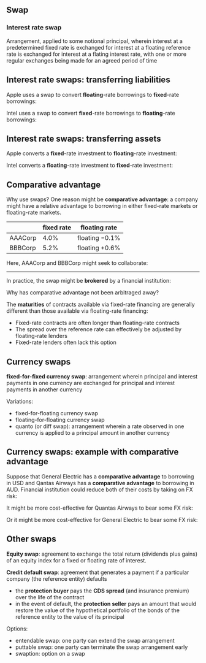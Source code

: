 ## Swap

### Interest rate swap

Arrangement, applied to some notional principal, wherein interest at a predetermined fixed rate is exchanged for interest at a floating reference rate is exchanged for interest at a flating interest rate, with one or more regular exchanges being made for an agreed period of time

```{=tex}
\begin{tikzpicture}[x=0.75pt,y=0.75pt,yscale=-1,xscale=1]

\draw   (0,10) -- (130,10) -- (130,50) -- (0,50) -- cycle ;
\draw    (130,20) -- (250,20) ;
\draw [shift={(250,20)}, rotate = 180] [color={rgb, 255:red, 0; green, 0; blue, 0 }  ][line width=0.75]    (10,-3) .. controls (7,-1) and (3,-0.3) .. (0,0) .. controls (3,0.3) and (7,1) .. (10,3)   ;
\draw    (250,40) -- (130,40) ;
\draw [shift={(130,40)}, rotate = 0] [color={rgb, 255:red, 0; green, 0; blue, 0 }  ][line width=0.75]    (10,-3) .. controls (7,-1) and (3,-0.3) .. (0,0) .. controls (3,0.3) and (7,1) .. (10,3)   ;
\draw   (250,10) -- (380,10) -- (380,50) -- (250,50) -- cycle ;

\draw (10,20) node [anchor=north west][inner sep=0.75pt]   [align=left] {fixed-rate payer};
\draw (150,5) node [anchor=north west][inner sep=0.75pt]   [align=left] {fixed rate};
\draw (150,40) node [anchor=north west][inner sep=0.75pt]   [align=left] {floating rate};
\draw (260,20) node [anchor=north west][inner sep=0.75pt]   [align=left] {floating-rate payer};

\end{tikzpicture}
```
<!-- ------------------------------------------------------------------------ -->

<!-- ### Overnight indexed swap (OIS) -->

<!-- Interest rate swap wherein a fixed rate of interest (the OIS rate) is exchanged for a reference rate of interest calculated from a realized overnight rate (e.g. SONIA). -->

<!-- -   If there is only one exchange, the OIS rate is a **risk-free zero rate** equivalent to the UL overnight rate. -->

<!-- -   Otherwise, the OIS rates define a risk-free bond worth par. -->

<!-- -   An OIS rate can be contrasted with a LIBOR swap, wherein the LIBOR rate for a period is known as the start of the period, so the floating rate of the first exchange is known. -->

## Interest rate swaps: transferring liabilities

Apple uses a swap to convert **floating**-rate borrowings to **fixed**-rate borrowings:

\tikzset{every picture/.style={line width=0.75pt}}

```{=tex}
\begin{tikzpicture}[x=0.75pt,y=0.75pt,yscale=-1,xscale=1]

\draw   (0,10) -- (80,10) -- (80,50) -- (0,50) -- cycle ;
\draw    (80,20) -- (160,20) ;
\draw [shift={(80,20)}, rotate = 0] [color={rgb, 255:red, 0; green, 0; blue, 0 }  ][line width=0.75]    (10,-3) .. controls (7,-1) and (3,-0.3) .. (0,0) .. controls (3,0.3) and (7,1) .. (10,3)   ;
\draw    (160,40) -- (80,40) ;
\draw [shift={(160,40)}, rotate = 180] [color={rgb, 255:red, 0; green, 0; blue, 0 }  ][line width=0.75]    (10,-3) .. controls (7,-1) and (3,-0.3) .. (0,0) .. controls (3,0.3) and (7,1) .. (10,3)   ;
\draw   (160,10) -- (230,10) -- (230,50) -- (160,50) -- cycle ;
\draw    (230,30) -- (320,30) ;
\draw [shift={(320,30)}, rotate = 180] [color={rgb, 255:red, 0; green, 0; blue, 0 }  ][line width=0.75]    (10,-3) .. controls (7,-1) and (3,-0.3) .. (0,0) .. controls (3,0.3) and (7,1) .. (10,3)   ;

\draw (12,22.9) node [anchor=north west][inner sep=0.75pt]   [align=left] {Citigroup};
\draw (109.7,3) node [anchor=north west][inner sep=0.75pt]   [align=left] {3\%};
\draw (102.7,44.33) node [anchor=north west][inner sep=0.75pt]   [align=left] {floating};
\draw (175.03,22.23) node [anchor=north west][inner sep=0.75pt]   [align=left] {Apple};
\draw (232,11.07) node [anchor=north west][inner sep=0.75pt]   [align=left] {floating + 1\%};

\end{tikzpicture}
```
Intel uses a swap to convert **fixed**-rate borrowings to **floating**-rate borrowings:

\tikzset{every picture/.style={line width=0.75pt}}

```{=tex}
\begin{tikzpicture}[x=0.75pt,y=0.75pt,yscale=-1,xscale=1]

\draw   (0,10) -- (80,10) -- (80,50) -- (0,50) -- cycle ;
\draw    (80,20) -- (160,20) ;
\draw [shift={(160,20)}, rotate = 180] [color={rgb, 255:red, 0; green, 0; blue, 0 }  ][line width=0.75]    (10,-3) .. controls (7,-1) and (3,-0.3) .. (0,0) .. controls (3,0.3) and (7,1) .. (10,3)   ;
\draw    (160,40) -- (80,40) ;
\draw [shift={(80,40)}, rotate = 0] [color={rgb, 255:red, 0; green, 0; blue, 0 }  ][line width=0.75]    (10,-3) .. controls (7,-1) and (3,-0.3) .. (0,0) .. controls (3,0.3) and (7,1) .. (10,3)   ;
\draw   (160,10) -- (230,10) -- (230,50) -- (160,50) -- cycle ;
\draw    (230,30) -- (320,30) ;
\draw [shift={(320,30)}, rotate = 180] [color={rgb, 255:red, 0; green, 0; blue, 0 }  ][line width=0.75]    (10,-3) .. controls (7,-1) and (3,-0.3) .. (0,0) .. controls (3,0.3) and (7,1) .. (10,3)   ;

\draw (12,22.9) node [anchor=north west][inner sep=0.75pt]   [align=left] {Citigroup};
\draw (109.7,3) node [anchor=north west][inner sep=0.75pt]   [align=left] {2.97\%};
\draw (102.7,44.33) node [anchor=north west][inner sep=0.75pt]   [align=left] {floating};
\draw (175.03,22.23) node [anchor=north west][inner sep=0.75pt]   [align=left] {Intel};
\draw (232,11.07) node [anchor=north west][inner sep=0.75pt]   [align=left] {3.2\%};

\end{tikzpicture}
```
## Interest rate swaps: transferring assets

Apple converts a **fixed**-rate investment to **floating**-rate investment:

\tikzset{every picture/.style={line width=0.75pt}}

```{=tex}
\begin{tikzpicture}[x=0.75pt,y=0.75pt,yscale=-1,xscale=1]

\draw   (0,10) -- (80,10) -- (80,50) -- (0,50) -- cycle ;
\draw    (80,20) -- (160,20) ;
\draw [shift={(80,20)}, rotate = 0] [color={rgb, 255:red, 0; green, 0; blue, 0 }  ][line width=0.75]    (10,-3) .. controls (7,-1) and (3,-0.3) .. (0,0) .. controls (3,0.3) and (7,1) .. (10,3)   ;
\draw    (160,40) -- (80,40) ;
\draw [shift={(160,40)}, rotate = 180] [color={rgb, 255:red, 0; green, 0; blue, 0 }  ][line width=0.75]    (10,-3) .. controls (7,-1) and (3,-0.3) .. (0,0) .. controls (3,0.3) and (7,1) .. (10,3)   ;
\draw   (160,10) -- (230,10) -- (230,50) -- (160,50) -- cycle ;
\draw    (230,30) -- (320,30) ;
\draw [shift={(230,30)}, rotate = 0] [color={rgb, 255:red, 0; green, 0; blue, 0 }  ][line width=0.75]    (10,-3) .. controls (7,-1) and (3,-0.3) .. (0,0) .. controls (3,0.3) and (7,1) .. (10,3)   ;

\draw (12,22.9) node [anchor=north west][inner sep=0.75pt]   [align=left] {Citigroup};
\draw (109.7,3) node [anchor=north west][inner sep=0.75pt]   [align=left] {3\%};
\draw (102.7,44.33) node [anchor=north west][inner sep=0.75pt]   [align=left] {floating};
\draw (175.03,22.23) node [anchor=north west][inner sep=0.75pt]   [align=left] {Apple};
\draw (232,11.07) node [anchor=north west][inner sep=0.75pt]   [align=left] {2.7\%};

\end{tikzpicture}
```
Intel converts a **floating**-rate investment to **fixed**-rate investment:

\tikzset{every picture/.style={line width=0.75pt}}

```{=tex}
\begin{tikzpicture}[x=0.75pt,y=0.75pt,yscale=-1,xscale=1]

\draw   (0,10) -- (80,10) -- (80,50) -- (0,50) -- cycle ;
\draw    (80,20) -- (160,20) ;
\draw [shift={(160,20)}, rotate = 180] [color={rgb, 255:red, 0; green, 0; blue, 0 }  ][line width=0.75]    (10,-3) .. controls (7,-1) and (3,-0.3) .. (0,0) .. controls (3,0.3) and (7,1) .. (10,3)   ;
\draw    (160,40) -- (80,40) ;
\draw [shift={(80,40)}, rotate = 0] [color={rgb, 255:red, 0; green, 0; blue, 0 }  ][line width=0.75]    (10,-3) .. controls (7,-1) and (3,-0.3) .. (0,0) .. controls (3,0.3) and (7,1) .. (10,3)   ;
\draw   (160,10) -- (230,10) -- (230,50) -- (160,50) -- cycle ;
\draw    (230,30) -- (320,30) ;
\draw [shift={(230,30)}, rotate = 0] [color={rgb, 255:red, 0; green, 0; blue, 0 }  ][line width=0.75]    (10,-3) .. controls (7,-1) and (3,-0.3) .. (0,0) .. controls (3,0.3) and (7,1) .. (10,3)   ;

\draw (12,22.9) node [anchor=north west][inner sep=0.75pt]   [align=left] {Citigroup};
\draw (109.7,3) node [anchor=north west][inner sep=0.75pt]   [align=left] {2.97\%};
\draw (102.7,44.33) node [anchor=north west][inner sep=0.75pt]   [align=left] {floating};
\draw (175.03,22.23) node [anchor=north west][inner sep=0.75pt]   [align=left] {Intel};
\draw (232,11.07) node [anchor=north west][inner sep=0.75pt]   [align=left] {floating - 0.2\%};

\end{tikzpicture}
```
## Comparative advantage

Why use swaps? One reason might be **comparative advantage**: a company might have a relative advantage to borrowing in either fixed-rate markets or floating-rate markets.

|         | fixed rate | floating rate      |
|---------|------------|--------------------|
| AAACorp | 4.0%       | floating $- 0.1\%$ |
| BBBCorp | 5.2%       | floating $+ 0.6\%$ |

Here, AAACorp and BBBCorp might seek to collaborate:

```{=tex}
\begin{tikzpicture}[x=0.75pt,y=0.75pt,yscale=-1,xscale=1]

\draw   (75,10) -- (149,10) -- (149,50) -- (75,50) -- cycle ;
\draw    (150,20) -- (220,20.33) ;
\draw [shift={(150,20)}, rotate = 0] [color={rgb, 255:red, 0; green, 0; blue, 0 }  ][line width=0.75]    (10,-3) .. controls (7,-1) and (3.31,-0.3) .. (0,0) .. controls (3.31,0.3) and (7,1) .. (10,3)   ;
\draw    (220,40) -- (150,40) ;
\draw [shift={(220,40)}, rotate = 180] [color={rgb, 255:red, 0; green, 0; blue, 0 }  ][line width=0.75]    (10,-3) .. controls (7,-1) and (3.31,-0.3) .. (0,0) .. controls (3.31,0.3) and (7,1) .. (10,3)   ;
\draw   (225.73,9.07) -- (297,9.07) -- (297,50) -- (225.73,50) -- cycle ;
\draw    (300,31) -- (388,31.33) ;
\draw [shift={(390,31.34)}, rotate = 180] [color={rgb, 255:red, 0; green, 0; blue, 0 }  ][line width=0.75]    (10,-3) .. controls (7,-1) and (3.31,-0.3) .. (0,0) .. controls (3.31,0.3) and (7,1) .. (10,3)   ;
\draw    (75,31.34) -- (3.03,31.98) ;
\draw [shift={(0,32)}, rotate = 0] [color={rgb, 255:red, 0; green, 0; blue, 0 }  ][line width=0.75]    (10,-3) .. controls (7,-1) and (3.31,-0.3) .. (0,0) .. controls (3.31,0.3) and (7,1) .. (10,3)   ;

\draw (80,21.9) node [anchor=north west][inner sep=0.75pt]   [align=left] {AAACorp};
\draw (176.7,2) node [anchor=north west][inner sep=0.75pt]   [align=left] {4.35\%};
\draw (169.7,43.33) node [anchor=north west][inner sep=0.75pt]   [align=left] {floating};
\draw (228,23.34) node [anchor=north west][inner sep=0.75pt]   [align=left] {BBBCorp};
\draw (299,12.07) node [anchor=north west][inner sep=0.75pt]   [align=left] {floating + 0.6\%};
\draw (32.7,32.33) node [anchor=north west][inner sep=0.75pt]   [align=left] {4\%};


\end{tikzpicture}
```

------------------------------------------------------------------------

In practice, the swap might be **brokered** by a financial institution:

```{=tex}
\begin{tikzpicture}[x=0.75pt,y=0.75pt,yscale=-1,xscale=1]

\draw   (75,10) -- (149,10) -- (149,50) -- (75,50) -- cycle ;
\draw    (150,38) -- (220,38.33) ;
\draw [shift={(226,38.34)}, rotate = 180.26] [color={rgb, 255:red, 0; green, 0; blue, 0 }  ][line width=0.75]    (10,-3) .. controls (7,-1) and (3.31,-0.3) .. (0,0) .. controls (3.31,0.3) and (7,1) .. (10,3)   ;
\draw    (220,19.34) -- (150,20) ;
\draw [shift={(148.03,20)}, rotate = 0] [color={rgb, 255:red, 0; green, 0; blue, 0 }  ][line width=0.75]    (10,-3) .. controls (7,-1) and (3.31,-0.3) .. (0,0) .. controls (3.31,0.3) and (7,1) .. (10,3)   ;
\draw   (370.73,7.07) -- (445,7.07) -- (445,48) -- (370.73,48) -- cycle ;
\draw    (445.37,29) -- (505,29.22) -- (536,29.33) ;
\draw [shift={(538,30)}, rotate = 180.21] [color={rgb, 255:red, 0; green, 0; blue, 0 }  ][line width=0.75]    (10,-3) .. controls (7,-1) and (3.31,-0.3) .. (0,0) .. controls (3.31,0.3) and (7,1) .. (10,3)   ;
\draw    (75,31.34) -- (3.03,31.98) ;
\draw [shift={(0,32)}, rotate = 0] [color={rgb, 255:red, 0; green, 0; blue, 0 }  ][line width=0.75]    (10,-3) .. controls (7,-1) and (3.31,-0.3) .. (0,0) .. controls (3.31,0.3) and (7,1) .. (10,3)   ;
\draw  [fill={rgb, 255:red, 1; green, 233; blue, 1 }  ,fill opacity=1 ] (220,6.73) -- (298,6.73) -- (298,47.67) -- (220,47.67) -- cycle ;
\draw    (300,36) -- (370,36.33) ;
\draw [shift={(375,36.34)}, rotate = 180.26] [color={rgb, 255:red, 0; green, 0; blue, 0 }  ][line width=0.75]    (10,-3) .. controls (7,-1) and (3.31,-0.3) .. (0,0) .. controls (3.31,0.3) and (7,1) .. (10,3)   ;
\draw    (371,17.34) -- (299.03,17.98) ;
\draw [shift={(300,18)}, rotate = 0] [color={rgb, 255:red, 0; green, 0; blue, 0 }  ][line width=0.75]    (10,-3) .. controls (7,-1) and (3.31,-0.3) .. (0,0) .. controls (3.31,0.3) and (7,1) .. (10,3)   ;

\draw (80,21.9) node [anchor=north west][inner sep=0.75pt]   [align=left] {AAACorp};
\draw (176.7,2) node [anchor=north west][inner sep=0.75pt]   [align=left] {4.33\%};
\draw (165.7,42.33) node [anchor=north west][inner sep=0.75pt]   [align=left] {floating};
\draw (376,21.34) node [anchor=north west][inner sep=0.75pt]   [align=left] {BBBCorp};
\draw (447,10.07) node [anchor=north west][inner sep=0.75pt]   [align=left] {floating + 0.6\%};
\draw (32.7,32.33) node [anchor=north west][inner sep=0.75pt]   [align=left] {4\%};
\draw (226,10) node [anchor=north west][inner sep=0.75pt]   [align=left] {Financial\\Institution};
\draw (325.7,0) node [anchor=north west][inner sep=0.75pt]   [align=left] {4.37\%};
\draw (314.7,40.33) node [anchor=north west][inner sep=0.75pt]   [align=left] {floating};


\end{tikzpicture}
```
Why has comparative advantage not been arbitraged away?

The **maturities** of contracts available via fixed-rate financing are generally different than those available via floating-rate financing:

-   Fixed-rate contracts are often longer than floating-rate contracts
-   The spread over the reference rate can effectively be adjusted by floating-rate lenders
-   Fixed-rate lenders often lack this option

## Currency swaps

**fixed-for-fixed currency swap**: arrangement wherein principal and interest payments in one currency are exchanged for principal and interest payments in another currency

```{=tex}
\begin{tikzpicture}[x=0.75pt,y=0.75pt,yscale=-1,xscale=1]

\draw   (0,10) -- (130,10) -- (130,50) -- (0,50) -- cycle ;
\draw    (130,20) -- (250,20) ;
\draw [shift={(250,20)}, rotate = 180] [color={rgb, 255:red, 0; green, 0; blue, 0 }  ][line width=0.75]    (10,-3) .. controls (7,-1) and (3,-0.3) .. (0,0) .. controls (3,0.3) and (7,1) .. (10,3)   ;
\draw    (250,40) -- (130,40) ;
\draw [shift={(130,40)}, rotate = 0] [color={rgb, 255:red, 0; green, 0; blue, 0 }  ][line width=0.75]    (10,-3) .. controls (7,-1) and (3,-0.3) .. (0,0) .. controls (3,0.3) and (7,1) .. (10,3)   ;
\draw   (250,10) -- (380,10) -- (380,50) -- (250,50) -- cycle ;

\draw (10,20) node [anchor=north west][inner sep=0.75pt]   [align=left] {Barclays};
\draw (150,5) node [anchor=north west][inner sep=0.75pt]   [align=left] {USD 3.0\%};
\draw (150,40) node [anchor=north west][inner sep=0.75pt]   [align=left] {GBP 4.0\%};
\draw (260,20) node [anchor=north west][inner sep=0.75pt]   [align=left] {British Petroleum};

\end{tikzpicture}
```
Variations:

-   fixed-for-floating currency swap
-   floating-for-floating currency swap
-   quanto (or diff swap): arrangement wherein a rate observed in one currency is applied to a principal amount in another currency

## Currency swaps: example with comparative advantage {.shrink}

Suppose that General Electric has a **comparative advantage** to borrowing in USD and Qantas Airways has a **comparative advantage** to borrowing in AUD. Financial institution could reduce both of their costs by taking on FX risk:

```{=tex}
\begin{tikzpicture}[x=0.75pt,y=0.75pt,yscale=-1,xscale=1]

\draw   (75,10) -- (149,10) -- (149,50) -- (75,50) -- cycle ;
\draw    (150,38) -- (220,38.33) ;
\draw [shift={(226,38.34)}, rotate = 180.26] [color={rgb, 255:red, 0; green, 0; blue, 0 }  ][line width=0.75]    (10,-3) .. controls (7,-1) and (3.31,-0.3) .. (0,0) .. controls (3.31,0.3) and (7,1) .. (10,3)   ;
\draw    (220,19.34) -- (150,20) ;
\draw [shift={(148.03,20)}, rotate = 0] [color={rgb, 255:red, 0; green, 0; blue, 0 }  ][line width=0.75]    (10,-3) .. controls (7,-1) and (3.31,-0.3) .. (0,0) .. controls (3.31,0.3) and (7,1) .. (10,3)   ;
\draw   (370.73,7.07) -- (445,7.07) -- (445,48) -- (370.73,48) -- cycle ;
\draw    (445.37,29) -- (505,29.22) -- (536,29.33) ;
\draw [shift={(538,30)}, rotate = 180.21] [color={rgb, 255:red, 0; green, 0; blue, 0 }  ][line width=0.75]    (10,-3) .. controls (7,-1) and (3.31,-0.3) .. (0,0) .. controls (3.31,0.3) and (7,1) .. (10,3)   ;
\draw    (75,31.34) -- (3.03,31.98) ;
\draw [shift={(0,32)}, rotate = 0] [color={rgb, 255:red, 0; green, 0; blue, 0 }  ][line width=0.75]    (10,-3) .. controls (7,-1) and (3.31,-0.3) .. (0,0) .. controls (3.31,0.3) and (7,1) .. (10,3)   ;
\draw  [fill={rgb, 255:red, 1; green, 233; blue, 1 }  ,fill opacity=1 ] (220,6.73) -- (298,6.73) -- (298,47.67) -- (220,47.67) -- cycle ;
\draw    (300,36) -- (370,36.33) ;
\draw [shift={(375,36.34)}, rotate = 180.26] [color={rgb, 255:red, 0; green, 0; blue, 0 }  ][line width=0.75]    (10,-3) .. controls (7,-1) and (3.31,-0.3) .. (0,0) .. controls (3.31,0.3) and (7,1) .. (10,3)   ;
\draw    (371,17.34) -- (299.03,17.98) ;
\draw [shift={(300,18)}, rotate = 0] [color={rgb, 255:red, 0; green, 0; blue, 0 }  ][line width=0.75]    (10,-3) .. controls (7,-1) and (3.31,-0.3) .. (0,0) .. controls (3.31,0.3) and (7,1) .. (10,3)   ;

\draw (80,10) node [anchor=north west][inner sep=0.75pt]   [align=left] {General\\Electric};
\draw (380,10) node [anchor=north west][inner sep=0.75pt]   [align=left] {Qantas\\Airways};
\draw (230,10) node [anchor=north west][inner sep=0.75pt]   [align=left] {Financial\\Institution};

\draw (10,10) node [anchor=north west][inner sep=0.75pt]   [align=left] {USD 5.0\%};

\draw (150,0) node [anchor=north west][inner sep=0.75pt]   [align=left] {USD 5.0\%};
\draw (150,40) node [anchor=north west][inner sep=0.75pt]   [align=left] {AUD 6.9\%};

\draw (300,0) node [anchor=north west][inner sep=0.75pt]   [align=left] {USD 6.3\%};
\draw (300,40) node [anchor=north west][inner sep=0.75pt]   [align=left] {AUD 8.0\%};

\draw (450,10) node [anchor=north west][inner sep=0.75pt]   [align=left] {AUD 8.0\%};

\end{tikzpicture}
```
It might be more cost-effective for Quantas Airways to bear some FX risk:

```{=tex}
\begin{tikzpicture}[x=0.75pt,y=0.75pt,yscale=-1,xscale=1]

\draw   (75,10) -- (149,10) -- (149,50) -- (75,50) -- cycle ;
\draw    (150,38) -- (220,38.33) ;
\draw [shift={(226,38.34)}, rotate = 180.26] [color={rgb, 255:red, 0; green, 0; blue, 0 }  ][line width=0.75]    (10,-3) .. controls (7,-1) and (3.31,-0.3) .. (0,0) .. controls (3.31,0.3) and (7,1) .. (10,3)   ;
\draw    (220,19.34) -- (150,20) ;
\draw [shift={(148.03,20)}, rotate = 0] [color={rgb, 255:red, 0; green, 0; blue, 0 }  ][line width=0.75]    (10,-3) .. controls (7,-1) and (3.31,-0.3) .. (0,0) .. controls (3.31,0.3) and (7,1) .. (10,3)   ;
\draw   (370.73,7.07) -- (445,7.07) -- (445,48) -- (370.73,48) -- cycle ;
\draw    (445.37,29) -- (505,29.22) -- (536,29.33) ;
\draw [shift={(538,30)}, rotate = 180.21] [color={rgb, 255:red, 0; green, 0; blue, 0 }  ][line width=0.75]    (10,-3) .. controls (7,-1) and (3.31,-0.3) .. (0,0) .. controls (3.31,0.3) and (7,1) .. (10,3)   ;
\draw    (75,31.34) -- (3.03,31.98) ;
\draw [shift={(0,32)}, rotate = 0] [color={rgb, 255:red, 0; green, 0; blue, 0 }  ][line width=0.75]    (10,-3) .. controls (7,-1) and (3.31,-0.3) .. (0,0) .. controls (3.31,0.3) and (7,1) .. (10,3)   ;
\draw  [fill={rgb, 255:red, 1; green, 233; blue, 1 }  ,fill opacity=1 ] (220,6.73) -- (298,6.73) -- (298,47.67) -- (220,47.67) -- cycle ;
\draw    (300,36) -- (370,36.33) ;
\draw [shift={(375,36.34)}, rotate = 180.26] [color={rgb, 255:red, 0; green, 0; blue, 0 }  ][line width=0.75]    (10,-3) .. controls (7,-1) and (3.31,-0.3) .. (0,0) .. controls (3.31,0.3) and (7,1) .. (10,3)   ;
\draw    (371,17.34) -- (299.03,17.98) ;
\draw [shift={(300,18)}, rotate = 0] [color={rgb, 255:red, 0; green, 0; blue, 0 }  ][line width=0.75]    (10,-3) .. controls (7,-1) and (3.31,-0.3) .. (0,0) .. controls (3.31,0.3) and (7,1) .. (10,3)   ;

\draw (80,10) node [anchor=north west][inner sep=0.75pt]   [align=left] {General\\Electric};
\draw (380,10) node [anchor=north west][inner sep=0.75pt]   [align=left] {Qantas\\Airways};
\draw (230,10) node [anchor=north west][inner sep=0.75pt]   [align=left] {Financial\\Institution};

\draw (10,10) node [anchor=north west][inner sep=0.75pt]   [align=left] {USD 5.0\%};

\draw (150,0) node [anchor=north west][inner sep=0.75pt]   [align=left] {USD 5.0\%};
\draw (150,40) node [anchor=north west][inner sep=0.75pt]   [align=left] {AUD 6.9\%};

\draw (300,0) node [anchor=north west][inner sep=0.75pt]   [align=left] {USD 5.2\%};
\draw (300,40) node [anchor=north west][inner sep=0.75pt]   [align=left] {AUD 6.9\%};

\draw (450,10) node [anchor=north west][inner sep=0.75pt]   [align=left] {AUD 8.0\%};

\end{tikzpicture}
```
Or it might be more cost-effective for General Electric to bear some FX risk:

```{=tex}
\begin{tikzpicture}[x=0.75pt,y=0.75pt,yscale=-1,xscale=1]

\draw   (75,10) -- (149,10) -- (149,50) -- (75,50) -- cycle ;
\draw    (150,38) -- (220,38.33) ;
\draw [shift={(226,38.34)}, rotate = 180.26] [color={rgb, 255:red, 0; green, 0; blue, 0 }  ][line width=0.75]    (10,-3) .. controls (7,-1) and (3.31,-0.3) .. (0,0) .. controls (3.31,0.3) and (7,1) .. (10,3)   ;
\draw    (220,19.34) -- (150,20) ;
\draw [shift={(148.03,20)}, rotate = 0] [color={rgb, 255:red, 0; green, 0; blue, 0 }  ][line width=0.75]    (10,-3) .. controls (7,-1) and (3.31,-0.3) .. (0,0) .. controls (3.31,0.3) and (7,1) .. (10,3)   ;
\draw   (370.73,7.07) -- (445,7.07) -- (445,48) -- (370.73,48) -- cycle ;
\draw    (445.37,29) -- (505,29.22) -- (536,29.33) ;
\draw [shift={(538,30)}, rotate = 180.21] [color={rgb, 255:red, 0; green, 0; blue, 0 }  ][line width=0.75]    (10,-3) .. controls (7,-1) and (3.31,-0.3) .. (0,0) .. controls (3.31,0.3) and (7,1) .. (10,3)   ;
\draw    (75,31.34) -- (3.03,31.98) ;
\draw [shift={(0,32)}, rotate = 0] [color={rgb, 255:red, 0; green, 0; blue, 0 }  ][line width=0.75]    (10,-3) .. controls (7,-1) and (3.31,-0.3) .. (0,0) .. controls (3.31,0.3) and (7,1) .. (10,3)   ;
\draw  [fill={rgb, 255:red, 1; green, 233; blue, 1 }  ,fill opacity=1 ] (220,6.73) -- (298,6.73) -- (298,47.67) -- (220,47.67) -- cycle ;
\draw    (300,36) -- (370,36.33) ;
\draw [shift={(375,36.34)}, rotate = 180.26] [color={rgb, 255:red, 0; green, 0; blue, 0 }  ][line width=0.75]    (10,-3) .. controls (7,-1) and (3.31,-0.3) .. (0,0) .. controls (3.31,0.3) and (7,1) .. (10,3)   ;
\draw    (371,17.34) -- (299.03,17.98) ;
\draw [shift={(300,18)}, rotate = 0] [color={rgb, 255:red, 0; green, 0; blue, 0 }  ][line width=0.75]    (10,-3) .. controls (7,-1) and (3.31,-0.3) .. (0,0) .. controls (3.31,0.3) and (7,1) .. (10,3)   ;

\draw (80,10) node [anchor=north west][inner sep=0.75pt]   [align=left] {General\\Electric};
\draw (380,10) node [anchor=north west][inner sep=0.75pt]   [align=left] {Qantas\\Airways};
\draw (230,10) node [anchor=north west][inner sep=0.75pt]   [align=left] {Financial\\Institution};

\draw (10,10) node [anchor=north west][inner sep=0.75pt]   [align=left] {USD 5.0\%};

\draw (150,0) node [anchor=north west][inner sep=0.75pt]   [align=left] {USD 6.1\%};
\draw (150,40) node [anchor=north west][inner sep=0.75pt]   [align=left] {AUD 8.0\%};

\draw (300,0) node [anchor=north west][inner sep=0.75pt]   [align=left] {USD 6.3\%};
\draw (300,40) node [anchor=north west][inner sep=0.75pt]   [align=left] {AUD 8.0\%};

\draw (450,10) node [anchor=north west][inner sep=0.75pt]   [align=left] {AUD 8.0\%};

\end{tikzpicture}
```
## Other swaps

**Equity swap**: agreement to exchange the total return (dividends plus gains) of an equity index for a fixed or floating rate of interest.

**Credit default swap**: agreement that generates a payment if a particular company (the reference entity) defaults

-   the **protection buyer** pays the **CDS spread** (and insurance premium) over the life of the contract
-   in the event of default, the **protection seller** pays an amount that would restore the value of the hypothetical portfolio of the bonds of the reference entity to the value of its principal

Options:

-   entendable swap: one party can extend the swap arrangement
-   puttable swap: one party can terminate the swap arrangement early
-   swaption: option on a swap
